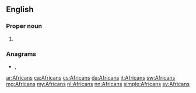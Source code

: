 ==English==

===Proper noun===
{{head|en|plural}}

# {{plural of|African|lang=en}}

===Anagrams===
* {{l|en|francais}}, {{l|en|Francais}}

[[ar:Africans]]
[[ca:Africans]]
[[cs:Africans]]
[[da:Africans]]
[[it:Africans]]
[[sw:Africans]]
[[mg:Africans]]
[[my:Africans]]
[[nl:Africans]]
[[nn:Africans]]
[[simple:Africans]]
[[sv:Africans]]